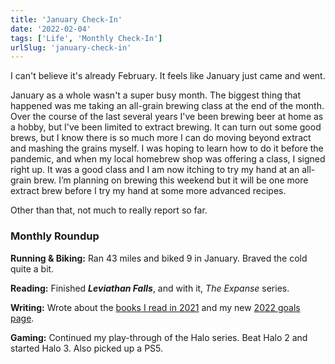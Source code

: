 ```yaml
---
title: 'January Check-In'
date: '2022-02-04'
tags: ['Life', 'Monthly Check-In']
urlSlug: 'january-check-in'
---
```


I can't believe it's already February. It feels like January just came and went.

January as a whole wasn't a super busy month. The biggest thing that happened was me taking an all-grain brewing class at the end of the month. Over the course of the last several years I've been brewing beer at home as a hobby, but I've been limited to extract brewing. It can turn out some good brews, but I know there is so much more I can do moving beyond extract and mashing the grains myself. I was hoping to learn how to do it before the pandemic, and when my local homebrew shop was offering a class, I signed right up. It was a good class and I am now itching to try my hand at an all-grain brew. I’m planning on brewing this weekend but it will be one more extract brew before I try my hand at some more advanced recipes.

Other than that, not much to really report so far.

### **Monthly Roundup**

**Running & Biking:** Ran 43 miles and biked 9 in January. Braved the cold quite a bit.

**Reading:** Finished **_Leviathan Falls_**, and with it, _The Expanse_ series.

**Writing:** Wrote about the [books I read in 2021](https://kpwags.com/posts/2022/01/19/books-i-read-in-2021) and my new [2022 goals page](https://kpwags.com/posts/2022/01/25/tracking-my-2022-goals).

**Gaming:** Continued my play-through of the Halo series. Beat Halo 2 and started Halo 3. Also picked up a PS5.
